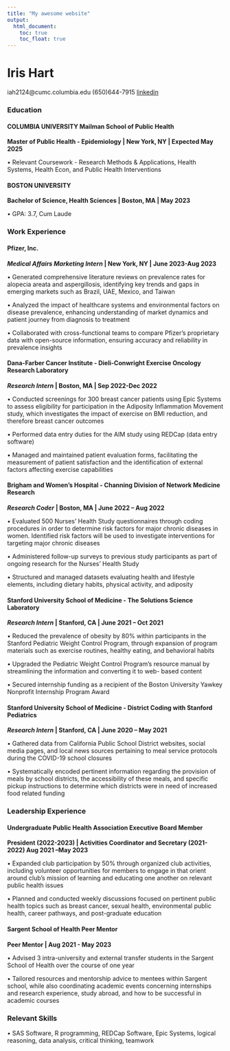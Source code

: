 ```yaml
---
title: "My awesome website"
output: 
  html_document:
    toc: true
    toc_float: true
---
```



# Iris Hart

iah2124@cumc.columbia.edu (650)644-7915 [linkedin](https://www.linkedin.com/in/irishart/)

### Education
#### COLUMBIA UNIVERSITY Mailman School of Public Health                        
**Master of Public Health - Epidemiology | New York, NY | Expected May 2025**

• Relevant Coursework - Research Methods & Applications, Health Systems, Health Econ, and Public Health Interventions

#### BOSTON UNIVERSITY                                                         
**Bachelor of Science, Health Sciences | Boston, MA | May 2023**

• GPA: 3.7, Cum Laude

### Work Experience
#### Pfizer, Inc.	                        									
**_Medical Affairs Marketing Intern_ | 	New York, NY | June 2023-Aug 2023**

•	Generated comprehensive literature reviews on prevalence rates for alopecia areata and aspergillosis, identifying key trends and gaps in emerging markets such as Brazil, UAE, Mexico, and Taiwan

•	Analyzed the impact of healthcare systems and environmental factors on disease prevalence, enhancing understanding of market dynamics and patient journey from diagnosis to treatment

•	Collaborated with cross-functional teams to compare Pfizer’s proprietary data with open-source information, ensuring accuracy and reliability in prevalence insights

#### Dana-Farber Cancer Institute - Dieli-Conwright Exercise Oncology Research Laboratory
**_Research Intern_ | Boston, MA | Sep 2022-Dec 2022**

• Conducted screenings for 300 breast cancer patients using Epic Systems to assess eligibility for participation in the Adiposity
Inflammation Movement study, which investigates the impact of exercise on BMI reduction, and therefore breast cancer
outcomes

• Performed data entry duties for the AIM study using REDCap (data entry software)

• Managed and maintained patient evaluation forms, facilitating the measurement of patient satisfaction and the identification of
external factors affecting exercise capabilities

#### Brigham and Women’s Hospital - Channing Division of Network Medicine Research 
**_Research Coder_ | Boston, MA | June 2022 – Aug 2022**

• Evaluated 500 Nurses' Health Study questionnaires through coding procedures in order to determine risk factors for major
chronic diseases in women. Identified risk factors will be used to investigate interventions for targeting major chronic diseases

• Administered follow-up surveys to previous study participants as part of ongoing research for the Nurses’ Health Study

• Structured and managed datasets evaluating health and lifestyle elements, including dietary habits, physical activity, and
adiposity

#### Stanford University School of Medicine - The Solutions Science Laboratory
**_Research Intern_ | Stanford, CA | June 2021 – Oct 2021**

• Reduced the prevalence of obesity by 80% within participants in the Stanford Pediatric Weight Control Program, through
expansion of program materials such as exercise routines, healthy eating, and behavioral habits

• Upgraded the Pediatric Weight Control Program’s resource manual by streamlining the information and converting it to web-
based content

• Secured internship funding as a recipient of the Boston University Yawkey Nonprofit Internship Program Award

#### Stanford University School of Medicine - District Coding with Stanford Pediatrics 
**_Research Intern_ | Stanford, CA | June 2020 – May 2021**

• Gathered data from California Public School District websites, social media pages, and local news sources pertaining to meal
service protocols during the COVID-19 school closures

• Systematically encoded pertinent information regarding the provision of meals by school districts, the accessibility of these
meals, and specific pickup instructions to determine which districts were in need of increased food related funding

### Leadership Experience
#### Undergraduate Public Health Association Executive Board Member 
**President (2022-2023) | Activities Coordinator and Secretary (2021-2022) Aug 2021 –May 2023**

• Expanded club participation by 50% through organized club activities, including volunteer opportunities for members to engage in
that orient around club’s mission of learning and educating one another on relevant public health issues

• Planned and conducted weekly discussions focused on pertinent public health topics such as breast cancer, sexual health,
environmental public health, career pathways, and post-graduate education

#### Sargent School of Health Peer Mentor 
**Peer Mentor | Aug 2021 - May 2023**

• Advised 3 intra-university and external transfer students in the Sargent School of Health over the course of one year

• Tailored resources and mentorship advice to mentees within Sargent school, while also coordinating academic events concerning
internships and research experience, study abroad, and how to be successful in academic courses

### Relevant Skills
•	SAS Software, R programming, REDCap Software, Epic Systems, logical reasoning, data analysis, critical thinking, teamwork
